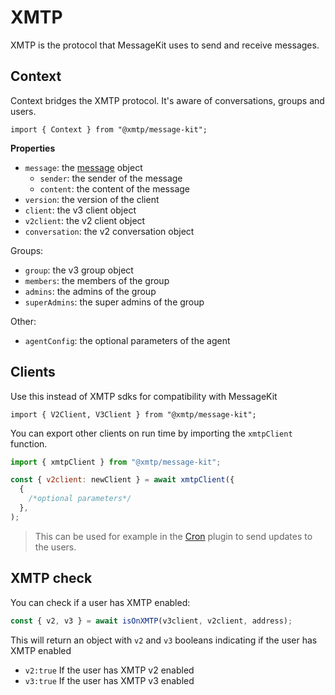 # XMTP

XMTP is the protocol that MessageKit uses to send and receive messages.

## Context

Context bridges the XMTP protocol. It's aware of conversations, groups and users.

```tsx
import { Context } from "@xmtp/message-kit";
```

**Properties**

- `message`: the [message](/concepts/messages) object
  - `sender`: the sender of the message
  - `content`: the content of the message
- `version`: the version of the client
- `client`: the v3 client object
- `v2client`: the v2 client object
- `conversation`: the v2 conversation object

Groups:

- `group`: the v3 group object
- `members`: the members of the group
- `admins`: the admins of the group
- `superAdmins`: the super admins of the group

Other:

- `agentConfig`: the optional parameters of the agent

## Clients

Use this instead of XMTP sdks for compatibility with MessageKit

```tsx
import { V2Client, V3Client } from "@xmtp/message-kit";
```

You can export other clients on run time by importing the `xmtpClient` function.

```jsx
import { xmtpClient } from "@xmtp/message-kit";

const { v2client: newClient } = await xmtpClient({
  {
    /*optional parameters*/
  },
);
```

> This can be used for example in the [Cron](/plugins/cron) plugin to send updates to the users.

## XMTP check

You can check if a user has XMTP enabled:

```typescript
const { v2, v3 } = await isOnXMTP(v3client, v2client, address);
```

This will return an object with `v2` and `v3` booleans indicating if the user has XMTP enabled

- `v2:true` If the user has XMTP v2 enabled
- `v3:true` If the user has XMTP v3 enabled
